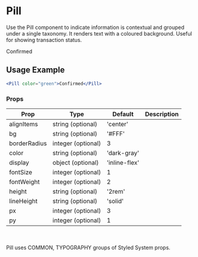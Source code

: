 # Pill

Use the Pill component to indicate information is contextual and grouped under a single taxonomy. It renders text with a coloured background. Useful for showing transaction status.


<Pill color="green">Confirmed</Pill>

## Usage Example

```jsx
<Pill color="green">Confirmed</Pill>
```

### Props


<Table>
  <thead>
  <tr>
    <th>Prop</th>
    <th>Type</th>
    <th>Default</th>
    <th>Description</th>
  </tr>
  </thead>
  <tbody>
  <tr><td>alignItems</td><td>string (optional)</td><td>'center'</td><td></td></tr>
  <tr><td>bg</td><td>string (optional)</td><td>'#FFF'</td><td></td></tr>
  <tr><td>borderRadius</td><td>integer (optional)</td><td>3</td><td></td></tr>
  <tr><td>color</td><td>string (optional)</td><td>'dark-gray'</td><td></td></tr>
  <tr><td>display</td><td>object (optional)</td><td>'inline-flex'</td><td></td></tr>
  <tr><td>fontSize</td><td>integer (optional)</td><td>1</td><td></td></tr>
  <tr><td>fontWeight</td><td>integer (optional)</td><td>2</td><td></td></tr>
  <tr><td>height</td><td>string (optional)</td><td>'2rem'</td><td></td></tr>
  <tr><td>lineHeight</td><td>string (optional)</td><td>'solid'</td><td></td></tr>
  <tr><td>px</td><td>integer (optional)</td><td>3</td><td></td></tr>
  <tr><td>py</td><td>integer (optional)</td><td>1</td><td></td></tr>
  </tbody>
    </Table>

<br></br> Pill uses COMMON, TYPOGRAPHY groups of Styled System props.